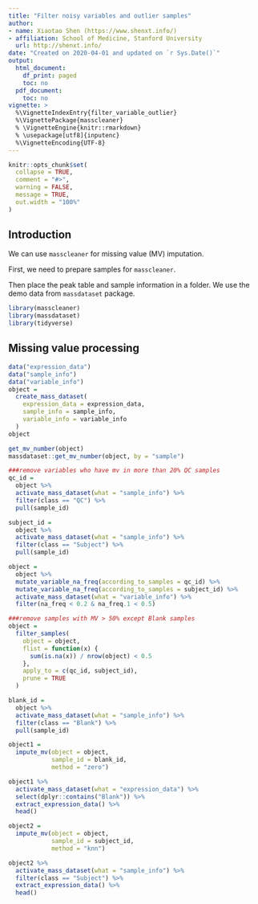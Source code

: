 ```yaml
---
title: "Filter noisy variables and outlier samples"
author:
- name: Xiaotao Shen (https://www.shenxt.info/)
- affiliation: School of Medicine, Stanford University
  url: http://shenxt.info/
date: "Created on 2020-04-01 and updated on `r Sys.Date()`"
output:
  html_document:
    df_print: paged
    toc: no
  pdf_document:
    toc: no
vignette: >
  %\VignetteIndexEntry{filter_variable_outlier}
  %\VignettePackage{masscleaner}
  % \VignetteEngine{knitr::rmarkdown}
  % \usepackage[utf8]{inputenc}
  %\VignetteEncoding{UTF-8}
---
```


```r
knitr::opts_chunk$set(
  collapse = TRUE,
  comment = "#>",
  warning = FALSE,
  message = TRUE,
  out.width = "100%"
)
```

## **Introduction**

We can use `masscleaner` for missing value (MV) imputation.

First, we need to prepare samples for `masscleaner`.

Then place the peak table and sample information in a folder. We use the demo data from `massdataset` package.

```r
library(masscleaner)
library(massdataset)
library(tidyverse)
```

## **Missing value processing**

```r
data("expression_data")
data("sample_info")
data("variable_info")
object =
  create_mass_dataset(
    expression_data = expression_data,
    sample_info = sample_info,
    variable_info = variable_info
  )
object

get_mv_number(object)
massdataset::get_mv_number(object, by = "sample")

###remove variables who have mv in more than 20% QC samples
qc_id =
  object %>%
  activate_mass_dataset(what = "sample_info") %>%
  filter(class == "QC") %>%
  pull(sample_id)

subject_id =
  object %>%
  activate_mass_dataset(what = "sample_info") %>%
  filter(class == "Subject") %>%
  pull(sample_id)

object =
  object %>%
  mutate_variable_na_freq(according_to_samples = qc_id) %>%
  mutate_variable_na_freq(according_to_samples = subject_id) %>%
  activate_mass_dataset(what = "variable_info") %>%
  filter(na_freq < 0.2 & na_freq.1 < 0.5)

###remove samples with MV > 50% except Blank samples
object =
  filter_samples(
    object = object,
    flist = function(x) {
      sum(is.na(x)) / nrow(object) < 0.5
    },
    apply_to = c(qc_id, subject_id),
    prune = TRUE
  )

blank_id =
  object %>%
  activate_mass_dataset(what = "sample_info") %>%
  filter(class == "Blank") %>%
  pull(sample_id)

object1 =
  impute_mv(object = object,
            sample_id = blank_id,
            method = "zero")

object1 %>%
  activate_mass_dataset(what = "expression_data") %>%
  select(dplyr::contains("Blank")) %>%
  extract_expression_data() %>% 
  head()

object2 =
  impute_mv(object = object,
            sample_id = subject_id,
            method = "knn")

object2 %>%
  activate_mass_dataset(what = "sample_info") %>%
  filter(class == "Subject") %>%
  extract_expression_data() %>% 
  head()
```
